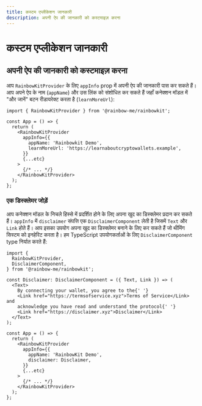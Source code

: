 ```yaml
---
title: कस्टम एप्लीकेशन जानकारी
description: अपनी ऐप की जानकारी को कस्टमाइज़ करना
---
```


# कस्टम एप्लीकेशन जानकारी

## अपनी ऐप की जानकारी को कस्टमाइज़ करना

आप `RainbowKitProvider` के लिए `appInfo` prop में अपनी ऐप की जानकारी पास कर सकते हैं। आप अपने ऐप के नाम (`appName`) और उस लिंक को संशोधित कर सकते हैं जहाँ कनेक्शन मॉडल में "और जानें" बटन रीडायरेक्ट करता है (`learnMoreUrl`):

```tsx
import { RainbowKitProvider } from '@rainbow-me/rainbowkit';

const App = () => {
  return (
    <RainbowKitProvider
      appInfo={{
        appName: 'Rainbowkit Demo',
        learnMoreUrl: 'https://learnaboutcryptowallets.example',
      }}
      {...etc}
    >
      {/* ... */}
    </RainbowKitProvider>
  );
};
```

### एक डिस्क्लेमर जोड़ें

आप कनेक्शन मॉडल के निचले हिस्से में प्रदर्शित होने के लिए अपना खुद का डिस्क्लेमर प्रदान कर सकते हैं। `appInfo` में `disclaimer` संपत्ति एक `DisclaimerComponent` लेती है जिसमें `Text` और `Link` होते हैं। आप इसका उपयोग अपना खुद का डिस्क्लेमर बनाने के लिए कर सकते हैं जो थीमिंग सिस्टम को इनहेरिट करता है। हम TypeScript उपयोगकर्ताओं के लिए `DisclaimerComponent` type निर्यात करते हैं:

```tsx
import {
  RainbowKitProvider,
  DisclaimerComponent,
} from '@rainbow-me/rainbowkit';

const Disclaimer: DisclaimerComponent = ({ Text, Link }) => (
  <Text>
    By connecting your wallet, you agree to the{' '}
    <Link href="https://termsofservice.xyz">Terms of Service</Link> and
    acknowledge you have read and understand the protocol{' '}
    <Link href="https://disclaimer.xyz">Disclaimer</Link>
  </Text>
);

const App = () => {
  return (
    <RainbowKitProvider
      appInfo={{
        appName: 'RainbowKit Demo',
        disclaimer: Disclaimer,
      }}
      {...etc}
    >
      {/* ... */}
    </RainbowKitProvider>
  );
};
```
